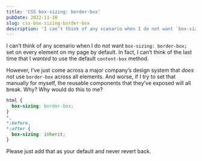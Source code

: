 ```yaml
---
title: 'CSS box-sizing: border-box'
pubDate: 2022-11-10
slug: css-box-sizing-border-box
description: 'I can’t think of any scenario when I do not want `box-sizing: border-box;` set on every element on my page by default. In fact, I can’t think of the last time that I wanted to use the default `content-box` method. However, I’ve just come across a major company’s design system that does not use `border-box` across all elements.'
---
```


I can’t think of any scenario when I do not want `box-sizing: border-box;` set on every element on my page by default. In fact, I can’t think of the last time that I _wanted_ to use the default `content-box` method.

However, I’ve just come across a major company’s design system that _does not_ use `border-box` across all elements. And worse, if I try to set that manually for myself, the reusable components that they’ve exposed will all break. Why? Why would do this to me?

```css
html {
  box-sizing: border-box;
}
*,
*:before,
*:after {
  box-sizing: inherit;
}
```

Please just add that as your default and never revert back.
